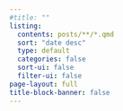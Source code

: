 ```yaml
---
#title: ""
listing:
  contents: posts/**/*.qmd
  sort: "date desc"
  type: default
  categories: false
  sort-ui: false
  filter-ui: false
page-layout: full
title-block-banner: false
---
```

